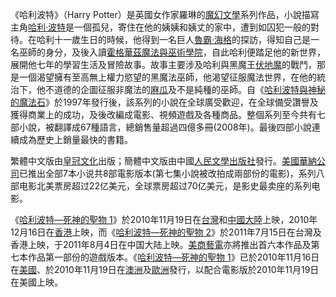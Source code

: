 

《哈利波特》（Harry Potter）是英國女作家羅琳的[[奇幻小說|魔幻文學]]系列作品，小說描寫主角[[哈利·波特_(角色)|哈利·波特]]是一個孤兒，寄住在他的姨姨和姨丈的家中，遭到如囚犯一般的對待。在哈利十一歲生日的時候，他得到一名巨人[[魯霸·海格|魯霸·海格]]的探訪，得知自己是一名巫師的身分，及後入讀[[霍格華茲魔法與巫術學院|霍格華茲魔法與巫術學院]]，自此哈利便踏足他的新世界，展開他七年的學習生活及冒險故事。故事主要涉及哈利與黑魔王[[伏地魔|伏地魔]]的戰鬥，那是一個渴望擁有至高無上權力慾望的黑魔法巫師，他渴望征服魔法世界，在他的統治下，他不道德的企圖征服非魔法的[[麻瓜|麻瓜]]及不是純種的巫師。自《[[哈利波特與神秘的魔法石|哈利波特與神秘的魔法石]]》於1997年發行後，該系列的小說在全球廣受歡迎，在全球備受讚譽及獲得商業上的成功，及後改編成電影、視頻遊戲及各種商品。整個系列至今共有七部小說，被翻譯成67種語言，總銷售量超過四億多冊(2008年)。最後四部小說連續成為歷史上銷量最快的書籍。

繁體中文版由[[皇冠文化|皇冠文化]]出版；簡體中文版由中國[[人民文學出版社|人民文學出版社]]發行。[[美國|美國]][[時代華納|華納公司]]已推出全部7本小说共8部電影版本(第七集小說被改拍成兩部份的電影)，系列八部电影北美票房超过22亿美元，全球票房超过70亿美元，是影史最卖座的系列电影。

《[[哈利波特—死神的聖物_(電影)|哈利波特—死神的聖物 1]]》於2010年11月19日在[[台灣|台灣]]和[[中國大陸|中國大陸]]上映，2010年12月16日在[[香港|香港]]上映，而《[[哈利波特—死神的聖物_(電影)|哈利波特—死神的聖物 2]]》於2011年7月15日在台灣及香港上映，于2011年8月4日在中国大陆上映。[[美商藝電|美商藝電]]亦將推出首六本作品及第七本作品第一部份的遊戲版本。《[[哈利波特—死神的聖物_(遊戲)|哈利波特—死神的聖物 1]]》已於2010年11月16日在[[美國|美國]]、於2010年11月19日在[[澳洲|澳洲]]及[[歐洲|歐洲]]發行，以配合電影版於2010年11月19日在美國上映。